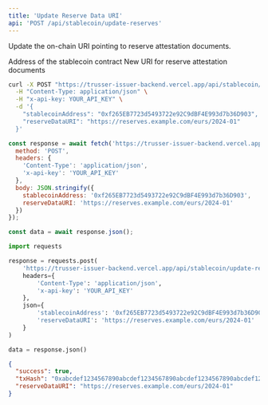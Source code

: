 ```yaml
---
title: 'Update Reserve Data URI'
api: 'POST /api/stablecoin/update-reserves'
---
```


Update the on-chain URI pointing to reserve attestation documents.

<ParamField body="stablecoinAddress" type="string" required>
  Address of the stablecoin contract
</ParamField>

<ParamField body="reserveDataURI" type="string" required>
  New URI for reserve attestation documents
</ParamField>

<RequestExample>

```bash cURL
curl -X POST "https://trusser-issuer-backend.vercel.app/api/stablecoin/update-reserves" \
  -H "Content-Type: application/json" \
  -H "x-api-key: YOUR_API_KEY" \
  -d '{
    "stablecoinAddress": "0xf265EB7723d5493722e92C9dBF4E993d7b36D903",
    "reserveDataURI": "https://reserves.example.com/eurs/2024-01"
  }'
```

```javascript JavaScript
const response = await fetch('https://trusser-issuer-backend.vercel.app/api/stablecoin/update-reserves', {
  method: 'POST',
  headers: {
    'Content-Type': 'application/json',
    'x-api-key': 'YOUR_API_KEY'
  },
  body: JSON.stringify({
    stablecoinAddress: '0xf265EB7723d5493722e92C9dBF4E993d7b36D903',
    reserveDataURI: 'https://reserves.example.com/eurs/2024-01'
  })
});

const data = await response.json();
```

```python Python
import requests

response = requests.post(
    'https://trusser-issuer-backend.vercel.app/api/stablecoin/update-reserves',
    headers={
        'Content-Type': 'application/json',
        'x-api-key': 'YOUR_API_KEY'
    },
    json={
        'stablecoinAddress': '0xf265EB7723d5493722e92C9dBF4E993d7b36D903',
        'reserveDataURI': 'https://reserves.example.com/eurs/2024-01'
    }
)

data = response.json()
```

</RequestExample>

<ResponseExample>

```json Response
{
  "success": true,
  "txHash": "0xabcdef1234567890abcdef1234567890abcdef1234567890abcdef1234567890ab",
  "reserveDataURI": "https://reserves.example.com/eurs/2024-01"
}
```

</ResponseExample>